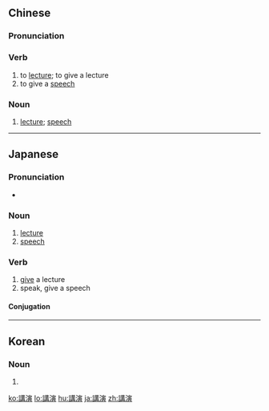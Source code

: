 {{also|讲演}}
==Chinese==
{{zh-forms|s=讲演}}

===Pronunciation===
{{zh-pron
|m=jiǎngyǎn
|c=gong2 jin2,gong2 jin5
|mn=káng-ián
|cat=v,n
}}

===Verb===
{{zh-verb}}

# to [[lecture]]; to give a lecture
# to give a [[speech]]

===Noun===
{{zh-noun}}

# [[lecture]]; [[speech]]

{{zh-cat|Advanced}}

----

==Japanese==
{{ja-kanjitab|こう|えん|yomi=on}}

===Pronunciation===
* {{ja-pron|こうえん|yomi=o}}

===Noun===
{{ja-noun|こうえん}}

# [[lecture]]
# [[speech]]

===Verb===
{{ja-verb-suru|tr=trans|こうえん}}

# [[give]] a lecture
# speak, give a speech

====Conjugation====
{{ja-suru|こうえん}}

----

==Korean==
{{ko-hanjatab}}

===Noun===
{{ko-noun|hj|hangeul=강연}}

# {{hanja form of|강연|[[lecture]], [[speech]]}}

[[ko:講演]]
[[lo:講演]]
[[hu:講演]]
[[ja:講演]]
[[zh:講演]]
